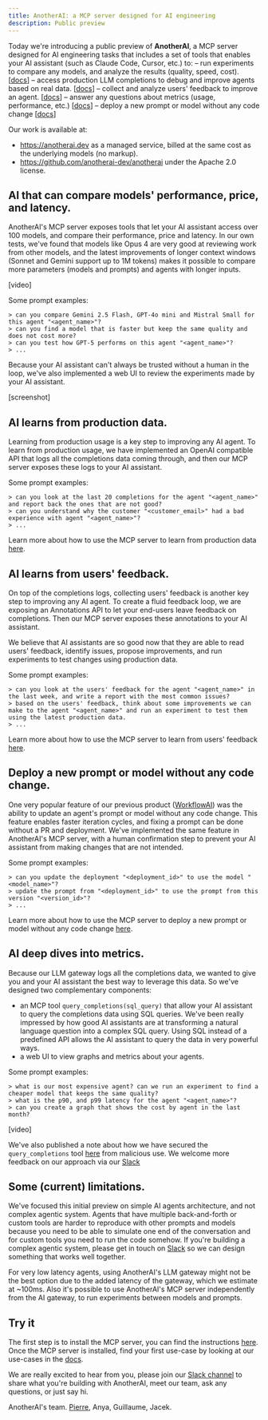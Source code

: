 ```yaml
---
title: AnotherAI: a MCP server designed for AI engineering
description: Public preview
---
```


Today we're introducing a public preview of **AnotherAI**, a MCP server designed for AI engineering tasks that includes a set of tools that enables your AI assistant (such as Claude Code, Cursor, etc.) to:
– run experiments to compare any models, and analyze the results (quality, speed, cost). [[docs](/use-cases/fundamentals/experiments)]
– access production LLM completions to debug and improve agents based on real data. [[docs](/use-cases/fundamentals/debugging)]
– collect and analyze users' feedback to improve an agent. [[docs](/use-cases/user-feedback)]
– answer any questions about metrics (usage, performance, etc.) [[docs](/use-cases/fundamentals/metrics)]
– deploy a new prompt or model without any code change [[docs](/use-cases/fundamentals/deployments)]

Our work is available at:
- https://anotherai.dev as a managed service, billed at the same cost as the underlying models (no markup).
- https://github.com/anotherai-dev/anotherai under the Apache 2.0 license.

## AI that can compare models' performance, price, and latency.

AnotherAI's MCP server exposes tools that let your AI assistant access over 100 models, and compare their performance, price and latency. In our own tests, we've found that models like Opus 4 are very good at reviewing work from other models, and the latest improvements of longer context windows (Sonnet and Gemini support up to 1M tokens) makes it possible to compare more parameters (models and prompts) and agents with longer inputs.

[video]

Some prompt examples:
```
> can you compare Gemini 2.5 Flash, GPT-4o mini and Mistral Small for this agent "<agent_name>"?
> can you find a model that is faster but keep the same quality and does not cost more?
> can you test how GPT-5 performs on this agent "<agent_name>"?
> ...
```

Because your AI assistant can't always be trusted without a human in the loop, we've also implemented a web UI to review the experiments made by your AI assistant.

[screenshot]

## AI learns from production data.

Learning from production usage is a key step to improving any AI agent. To learn from production usage, we have implemented an OpenAI compatible API that logs all the completions data coming through, and then our MCP server exposes these logs to your AI assistant.

Some prompt examples:
```
> can you look at the last 20 completions for the agent "<agent_name>" and report back the ones that are not good?
> can you understand why the customer "<customer_email>" had a bad experience with agent "<agent_name>"?
> ...
```

Learn more about how to use the MCP server to learn from production data [here](/use-cases/fundamentals/debugging).

## AI learns from users' feedback.

On top of the completions logs, collecting users' feedback is another key step to improving any AI agent. To create a fluid feedback loop, we are exposing an Annotations API to let your end-users leave feedback on completions. Then our MCP server exposes these annotations to your AI assistant.

We believe that AI assistants are so good now that they are able to read users' feedback, identify issues, propose improvements, and run experiments to test changes using production data.

Some prompt examples:
```
> can you look at the users' feedback for the agent "<agent_name>" in the last week, and write a report with the most common issues?
> based on the users' feedback, think about some improvements we can make to the agent "<agent_name>" and run an experiment to test them using the latest production data.
> ...
```

Learn more about how to use the MCP server to learn from users' feedback [here](https://docs.anotherai.dev/use-cases/user-feedback).

## Deploy a new prompt or model without any code change.

One very popular feature of our previous product ([WorkflowAI](https://workflowai.com)) was the ability to update an agent's prompt or model without any code change. This feature enables faster iteration cycles, and fixing a prompt can be done without a PR and deployment. We've implemented the same feature in AnotherAI's MCP server, with a human confirmation step to prevent your AI assistant from making changes that are not intended.

Some prompt examples:
```
> can you update the deployment "<deployment_id>" to use the model "<model_name>"?
> update the prompt from "<deployment_id>" to use the prompt from this version "<version_id>"?
> ...
```
Learn more about how to use the MCP server to deploy a new prompt or model without any code change [here](/use-cases/fundamentals/deployments).

## AI deep dives into metrics.

Because our LLM gateway logs all the completions data, we wanted to give you and your AI assistant the best way to leverage this data. So we've designed two complementary components:
- an MCP tool `query_completions(sql_query)` that allow your AI assistant to query the completions data using SQL queries. We've been really impressed by how good AI assistants are at transforming a natural language question into a complex SQL query. Using SQL instead of a predefined API allows the AI assistant to query the data in very powerful ways.
- a web UI to view graphs and metrics about your agents. 

Some prompt examples:
```
> what is our most expensive agent? can we run an experiment to find a cheaper model that keeps the same quality?
> what is the p90, and p99 latency for the agent "<agent_name>"?
> can you create a graph that shows the cost by agent in the last month?
```

[video]

We've also published a note about how we have secured the `query_completions` tool [here](/security#sql-query-tool-security) from malicious use. We welcome more feedback on our approach via our [Slack](https://join.slack.com/t/anotherai-dev/shared_invite/zt-3av2prezr-Lz10~8o~rSRQE72m_PyIJA)

## Some (current) limitations.

We've focused this initial preview on simple AI agents architecture, and not complex agentic system. Agents that have multiple back-and-forth or custom tools are harder to reproduce with other prompts and models because you need to be able to simulate one end of the conversation and for custom tools you need to run the code somehow. If you're building a complex agentic system, please get in touch on [Slack](https://join.slack.com/t/anotherai-dev/shared_invite/zt-3av2prezr-Lz10~8o~rSRQE72m_PyIJA) so we can design something that works well together.

For very low latency agents, using AnotherAI's LLM gateway might not be the best option due to the added latency of the gateway, which we estimate at ~100ms. Also it's possible to use AnotherAI's MCP server independently from the AI gateway, to run experiments between models and prompts.

## Try it

The first step is to install the MCP server, you can find the instructions [here](/getting-started). Once the MCP server is installed, find your first use-case by looking at our use-cases in the [docs](/use-cases).

We are really excited to hear from you, please join our [Slack channel](https://join.slack.com/t/anotherai-dev/shared_invite/zt-3av2prezr-Lz10~8o~rSRQE72m_PyIJA) to share what you're building with AnotherAI, meet our team, ask any questions, or just say hi.

AnotherAI's team.
[Pierre](https://x.com/pierrevalade), Anya, Guillaume, Jacek.
